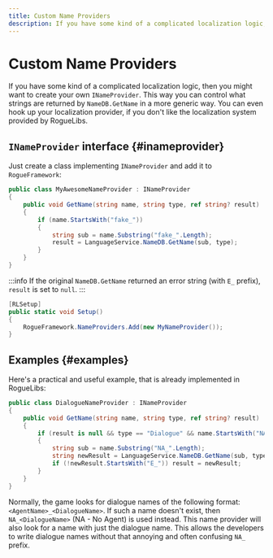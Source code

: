 ```yaml
---
title: Custom Name Providers
description: If you have some kind of a complicated localization logic, then you might want to create your own INameProvider. This way you can control what strings are returned by NameDB.GetName in a more generic way. You can even hook up your localization provider, if you don't like the localization system provided by RogueLibs.
---
```


# Custom Name Providers

If you have some kind of a complicated localization logic, then you might want to create your own `INameProvider`. This way you can control what strings are returned by `NameDB.GetName` in a more generic way. You can even hook up your localization provider, if you don't like the localization system provided by RogueLibs.

## `INameProvider` interface {#inameprovider}

Just create a class implementing `INameProvider` and add it to `RogueFramework`:

```csharp title="/MyAwesomeProject/MyAwesomeNameProvider.cs"
public class MyAwesomeNameProvider : INameProvider
{
    public void GetName(string name, string type, ref string? result)
    {
        if (name.StartsWith("fake_"))
        {
            string sub = name.Substring("fake_".Length);
            result = LanguageService.NameDB.GetName(sub, type);
        }
    }
}
```

:::info
If the original `NameDB.GetName` returned an error string (with `E_` prefix), `result` is set to `null`.
:::

```csharp title="/MyAwesomeProject/MyAwesomeNameProvider.cs"
[RLSetup]
public static void Setup()
{
    RogueFramework.NameProviders.Add(new MyNameProvider());
}
```

## Examples {#examples}

Here's a practical and useful example, that is already implemented in RogueLibs:

```csharp title="/RogueLibsCore/Names/Provides/DialogueNameProvider.cs"
public class DialogueNameProvider : INameProvider
{
    public void GetName(string name, string type, ref string? result)
    {
        if (result is null && type == "Dialogue" && name.StartsWith("NA_"))
        {
            string sub = name.Substring("NA_".Length);
            string newResult = LanguageService.NameDB.GetName(sub, type);
            if (!newResult.StartsWith("E_")) result = newResult;
        }
    }
}
```

Normally, the game looks for dialogue names of the following format: `<AgentName>_<DialogueName>`. If such a name doesn't exist, then `NA_<DialogueName>` (NA - No Agent) is used instead. This name provider will also look for a name with just the dialogue name. This allows the developers to write dialogue names without that annoying and often confusing `NA_` prefix.
